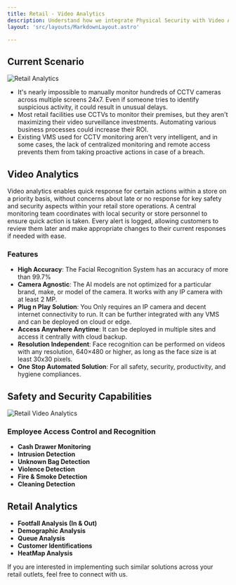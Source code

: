 ```yaml
---
title: Retail - Video Analytics
description: Understand how we integrate Physical Security with Video Analytics for Retail Customers
layout: 'src/layouts/MarkdownLayout.astro'

---
```


## Current Scenario
![Retail Analytics](/retailai.jpg)
- It's nearly impossible to manually monitor hundreds of CCTV cameras across multiple screens 24x7. Even if someone tries to identify suspicious activity, it could result in unusual delays.
- Most retail facilities use CCTVs to monitor their premises, but they aren't maximizing their video surveillance investments. Automating various business processes could increase their ROI.
- Existing VMS used for CCTV monitoring aren't very intelligent, and in some cases, the lack of centralized monitoring and remote access prevents them from taking proactive actions in case of a breach.


## Video Analytics 

Video analytics enables quick response for certain actions within a store on a priority basis, without concerns about late or no response for key safety and security aspects within your retail store operations.
A central monitoring team coordinates with local security or store personnel to ensure quick action is taken. Every alert is logged, allowing customers to review them later and make appropriate changes to their current responses if needed with ease.



### Features
- **High Accuracy**: The Facial Recognition System has an accuracy of more than 99.7%
- **Camera Agnostic**: The AI models are not optimized for a particular brand, make, or model of the camera. It works with any IP camera with at least 2 MP.
- **Plug n Play Solution**: You Only requires an IP camera and decent internet connectivity to run. It can be further integrated with any VMS and can be deployed on cloud or edge.
- **Access Anywhere Anytime**: It can be deployed in multiple sites and access it centrally with cloud backup.
- **Resolution Independent**: Face recognition can be performed on videos with any resolution, 640×480 or higher, as long as the face size is at least 30x30 pixels.
- **One Stop Automated Solution**: For all safety, security, productivity, and hygiene compliances.



## Safety and Security Capabilities

![Retail Video Analytics](/retail-va.jpg)

### Employee Access Control and Recognition 
-  **Cash Drawer Monitoring**
-  **Intrusion Detection**
-  **Unknown Bag Detection**
-  **Violence Detection**
-  **Fire & Smoke Detection**
-  **Cleaning Detection**



## Retail Analytics
-  **Footfall Analysis (In & Out)**
-  **Demographic Analysis**
-  **Queue Analysis**
-  **Customer Identifications**
-  **HeatMap Analysis**

If you are interested in implementing such similar solutions across your retail outlets, feel free to connect with us.




